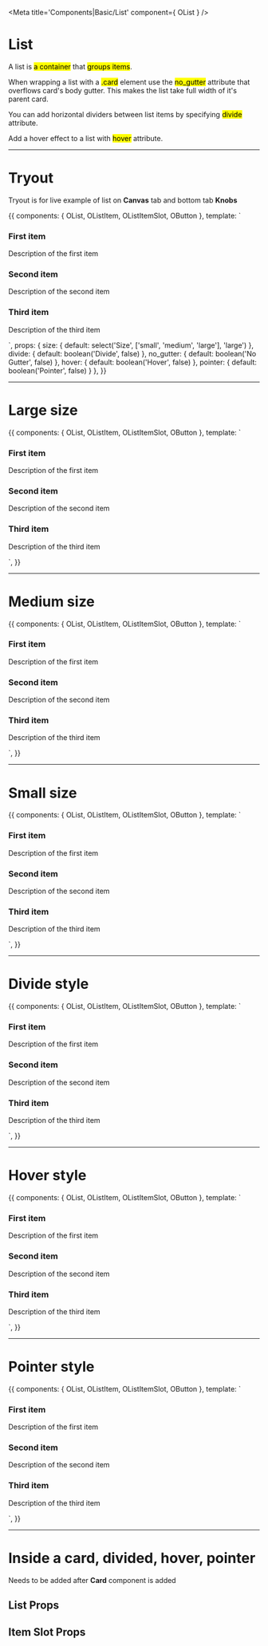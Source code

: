 


<Meta title='Components|Basic/List' component={ OList } />

# List

A list is <mark>a container</mark> that <mark>groups items</mark>.

When wrapping a list with a <mark>.card</mark> element use the <mark>no_gutter</mark> attribute that overflows card's body gutter. This makes the list take full width of it's parent card.

You can add horizontal dividers between list items by specifying <mark>divide</mark> attribute.

Add a hover effect to a list with <mark>hover</mark> attribute.


<hr/>


# Tryout

Tryout is for live example of list on **Canvas** tab and bottom tab **Knobs**

<Story name='Tryout'>
  {{
    components: { OList, OListItem, OListItemSlot, OButton },
    template: `<o-list :size="size" :divide="divide" :no_gutter="no_gutter" :hover="hover" :pointer="pointer">
      <o-list-item>
        <o-list-item-slot>
          <h3>First item</h3>
          <p>Description of the first item</p>
        </o-list-item-slot>
        <o-list-item-slot :action="true">
            <o-button text="Action" role="small" />
          </o-list-item-slot>
      </o-list-item>
      <o-list-item>
        <o-list-item-slot>
          <h3>Second item</h3>
          <p>Description of the second item</p>
        </o-list-item-slot>
        <o-list-item-slot :action="true">
          <o-button text="Action" role="small" />
        </o-list-item-slot>
      </o-list-item>
      <o-list-item>
        <o-list-item-slot>
          <h3>Third item</h3>
          <p>Description of the third item</p>
        </o-list-item-slot>
        <o-list-item-slot :action="true">
          <o-button text="Action" role="small" />
        </o-list-item-slot>
      </o-list-item>
    </o-list>`,
    props: {
      size: {
        default: select('Size', ['small', 'medium', 'large'], 'large')
      },
      divide: {
        default: boolean('Divide', false)
      },
      no_gutter: {
        default: boolean('No Gutter', false)
      },
      hover: {
        default: boolean('Hover', false)
      },
      pointer: {
        default: boolean('Pointer', false)
      }
    },
  }}
</Story>

<hr/>


# Large size

<Preview>
  <Story name='Large'>
    {{
      components: { OList, OListItem, OListItemSlot, OButton },
      template: `<o-list size="large">
        <o-list-item>
          <o-list-item-slot>
            <h3>First item</h3>
            <p>Description of the first item</p>
          </o-list-item-slot>
          <o-list-item-slot :action="true">
            <o-button text="Action" role="small" />
          </o-list-item-slot>
        </o-list-item>
        <o-list-item>
          <o-list-item-slot>
            <h3>Second item</h3>
            <p>Description of the second item</p>
          </o-list-item-slot>
          <o-list-item-slot :action="true">
            <o-button text="Action" role="small" />
          </o-list-item-slot>
        </o-list-item>
        <o-list-item>
          <o-list-item-slot>
            <h3>Third item</h3>
            <p>Description of the third item</p>
          </o-list-item-slot>
          <o-list-item-slot :action="true">
            <o-button text="Action" role="small" />
          </o-list-item-slot>
        </o-list-item>
      </o-list>`,
    }}
  </Story>
</Preview>

<hr/>


# Medium size

<Preview>
  <Story name='Medium'>
    {{
      components: { OList, OListItem, OListItemSlot, OButton },
      template: `<o-list size="medium">
        <o-list-item>
          <o-list-item-slot>
            <h3>First item</h3>
            <p>Description of the first item</p>
          </o-list-item-slot>
          <o-list-item-slot :action="true">
            <o-button text="Action" role="small" />
          </o-list-item-slot>
        </o-list-item>
        <o-list-item>
          <o-list-item-slot>
            <h3>Second item</h3>
            <p>Description of the second item</p>
          </o-list-item-slot>
          <o-list-item-slot :action="true">
            <o-button text="Action" role="small" />
          </o-list-item-slot>
        </o-list-item>
        <o-list-item>
          <o-list-item-slot>
            <h3>Third item</h3>
            <p>Description of the third item</p>
          </o-list-item-slot>
          <o-list-item-slot :action="true">
            <o-button text="Action" role="small" />
          </o-list-item-slot>
        </o-list-item>
      </o-list>`,
    }}
  </Story>
</Preview>

<hr/>


# Small size

<Preview>
  <Story name='Small'>
    {{
      components: { OList, OListItem, OListItemSlot, OButton },
      template: `<o-list size="small">
        <o-list-item>
          <o-list-item-slot>
            <h3>First item</h3>
            <p>Description of the first item</p>
          </o-list-item-slot>
          <o-list-item-slot :action="true">
            <o-button text="Action" role="small" />
          </o-list-item-slot>
        </o-list-item>
        <o-list-item>
          <o-list-item-slot>
            <h3>Second item</h3>
            <p>Description of the second item</p>
          </o-list-item-slot>
          <o-list-item-slot :action="true">
            <o-button text="Action" role="small" />
          </o-list-item-slot>
        </o-list-item>
        <o-list-item>
          <o-list-item-slot>
            <h3>Third item</h3>
            <p>Description of the third item</p>
          </o-list-item-slot>
          <o-list-item-slot :action="true">
            <o-button text="Action" role="small" />
          </o-list-item-slot>
        </o-list-item>
      </o-list>`,
    }}
  </Story>
</Preview>

<hr/>


# Divide style

<Preview>
  <Story name='Divide style'>
    {{
      components: { OList, OListItem, OListItemSlot, OButton },
      template: `<o-list :divide="true">
        <o-list-item>
          <o-list-item-slot>
            <h3>First item</h3>
            <p>Description of the first item</p>
          </o-list-item-slot>
          <o-list-item-slot :action="true">
            <o-button text="Action" role="small" />
          </o-list-item-slot>
        </o-list-item>
        <o-list-item>
          <o-list-item-slot>
            <h3>Second item</h3>
            <p>Description of the second item</p>
          </o-list-item-slot>
          <o-list-item-slot :action="true">
            <o-button text="Action" role="small" />
          </o-list-item-slot>
        </o-list-item>
        <o-list-item>
          <o-list-item-slot>
            <h3>Third item</h3>
            <p>Description of the third item</p>
          </o-list-item-slot>
          <o-list-item-slot :action="true">
            <o-button text="Action" role="small" />
          </o-list-item-slot>
        </o-list-item>
      </o-list>`,
    }}
  </Story>
</Preview>

<hr />


# Hover style

<Preview>
  <Story name='Hover style'>
    {{
      components: { OList, OListItem, OListItemSlot, OButton },
      template: `<o-list :hover="true">
        <o-list-item>
          <o-list-item-slot>
            <h3>First item</h3>
            <p>Description of the first item</p>
          </o-list-item-slot>
          <o-list-item-slot :action="true">
            <o-button text="Action" role="small" />
          </o-list-item-slot>
        </o-list-item>
        <o-list-item>
          <o-list-item-slot>
            <h3>Second item</h3>
            <p>Description of the second item</p>
          </o-list-item-slot>
          <o-list-item-slot :action="true">
            <o-button text="Action" role="small" />
          </o-list-item-slot>
        </o-list-item>
        <o-list-item>
          <o-list-item-slot>
            <h3>Third item</h3>
            <p>Description of the third item</p>
          </o-list-item-slot>
          <o-list-item-slot :action="true">
            <o-button text="Action" role="small" />
          </o-list-item-slot>
        </o-list-item>
      </o-list>`,
    }}
  </Story>
</Preview>

<hr />


# Pointer style

<Preview>
  <Story name='Pointer style'>
    {{
      components: { OList, OListItem, OListItemSlot, OButton },
      template: `<o-list :hover="true">
        <o-list-item>
          <o-list-item-slot>
            <h3>First item</h3>
            <p>Description of the first item</p>
          </o-list-item-slot>
          <o-list-item-slot :action="true">
            <o-button text="Action" role="small" />
          </o-list-item-slot>
        </o-list-item>
        <o-list-item>
          <o-list-item-slot>
            <h3>Second item</h3>
            <p>Description of the second item</p>
          </o-list-item-slot>
          <o-list-item-slot :action="true">
            <o-button text="Action" role="small" />
          </o-list-item-slot>
        </o-list-item>
        <o-list-item>
          <o-list-item-slot>
            <h3>Third item</h3>
            <p>Description of the third item</p>
          </o-list-item-slot>
          <o-list-item-slot :action="true">
            <o-button text="Action" role="small" />
          </o-list-item-slot>
        </o-list-item>
      </o-list>`,
    }}
  </Story>
</Preview>

<hr />


# Inside a card, divided, hover, pointer

Needs to be added after **Card** component is added


## List Props

<Props of={OList} />



## Item Slot Props

<Props of={OListItemSlot} />

